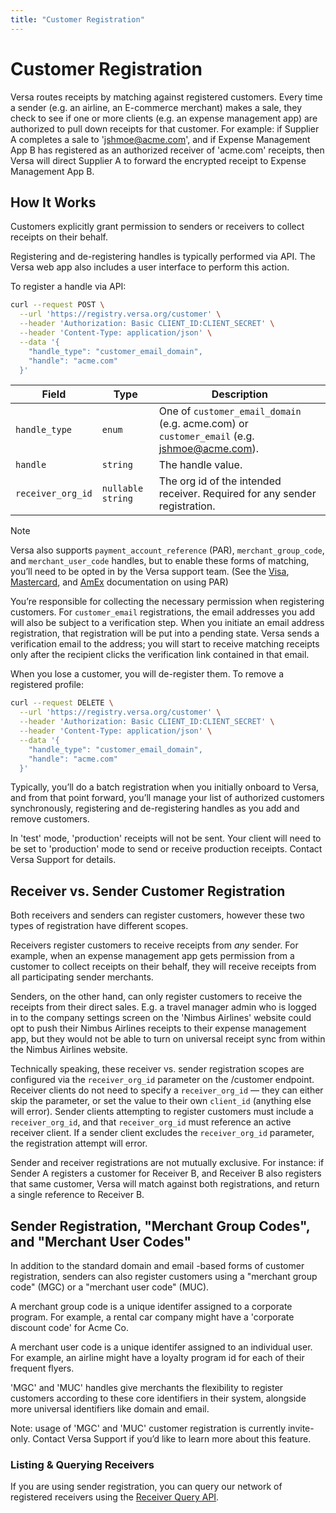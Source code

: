 ```yaml
---
title: "Customer Registration"
---
```


# Customer Registration

Versa routes receipts by matching against registered customers. Every time a sender (e.g. an airline, an E-commerce merchant) makes a sale, they check to see if one or more clients (e.g. an expense management app) are authorized to pull down receipts for that customer. For example: if Supplier A completes a sale to 'jshmoe@acme.com', and if Expense Management App B has registered as an authorized receiver of 'acme.com' receipts, then Versa will direct Supplier A to forward the encrypted receipt to Expense Management App B.

## How It Works

Customers explicitly grant permission to senders or receivers to collect receipts on their behalf.

Registering and de-registering handles is typically performed via API. The Versa web app also includes a user interface to perform this action.

To register a handle via API:

```bash
curl --request POST \
  --url 'https://registry.versa.org/customer' \
  --header 'Authorization: Basic CLIENT_ID:CLIENT_SECRET' \
  --header 'Content-Type: application/json' \
  --data '{
    "handle_type": "customer_email_domain",
    "handle": "acme.com"
  }'
```

| Field             | Type              | Description                                                                                |
| ----------------- | ----------------- | ------------------------------------------------------------------------------------------ |
| `handle_type`     | `enum`            | One of `customer_email_domain` (e.g. acme.com) or `customer_email` (e.g. jshmoe@acme.com). |
| `handle`          | `string`          | The handle value.                                                                          |
| `receiver_org_id` | `nullable string` | The org id of the intended receiver. Required for any sender registration.                 |

> [!NOTE]
> Versa also supports `payment_account_reference` (PAR), `merchant_group_code`, and `merchant_user_code` handles, but to enable these forms of matching, you’ll need to be opted in by the Versa support team.
> (See the [Visa](https://developer.visa.com/capabilities/visa-par-inquiry), [Mastercard](https://developer.mastercard.com/payment-account-reference-inquiry/documentation/), and [AmEx](https://developer.americanexpress.com/products/payment-account-reference-public/overview) documentation on using PAR)

You’re responsible for collecting the necessary permission when registering customers. For `customer_email` registrations, the email addresses you add will also be subject to a verification step. When you initiate an email address registration, that registration will be put into a pending state. Versa sends a verification email to the address; you will start to receive matching receipts only after the recipient clicks the verification link contained in that email.

When you lose a customer, you will de-register them. To remove a registered profile:

```bash
curl --request DELETE \
  --url 'https://registry.versa.org/customer' \
  --header 'Authorization: Basic CLIENT_ID:CLIENT_SECRET' \
  --header 'Content-Type: application/json' \
  --data '{
    "handle_type": "customer_email_domain",
    "handle": "acme.com"
  }'
```

Typically, you’ll do a batch registration when you initially onboard to Versa, and from that point forward, you’ll manage your list of authorized customers synchronously, registering and de-registering handles as you add and remove customers.

In 'test' mode, 'production' receipts will not be sent. Your client will need to be set to 'production' mode to send or receive production receipts. Contact Versa Support for details.

## Receiver vs. Sender Customer Registration

Both receivers and senders can register customers, however these two types of registration have different scopes.

Receivers register customers to receive receipts from _any_ sender. For example, when an expense management app gets permission from a customer to collect receipts on their behalf, they will receive receipts from all participating sender merchants.

Senders, on the other hand, can only register customers to receive the receipts from their direct sales. E.g. a travel manager admin who is logged in to the company settings screen on the 'Nimbus Airlines' website could opt to push their Nimbus Airlines receipts to their expense management app, but they would not be able to turn on universal receipt sync from within the Nimbus Airlines website.

Technically speaking, these receiver vs. sender registration scopes are configured via the `receiver_org_id` parameter on the /customer endpoint. Receiver clients do not need to specify a `receiver_org_id` — they can either skip the parameter, or set the value to their own `client_id` (anything else will error). Sender clients attempting to register customers must include a `receiver_org_id`, and that `receiver_org_id` must reference an active receiver client. If a sender client excludes the `receiver_org_id` parameter, the registration attempt will error.

Sender and receiver registrations are not mutually exclusive. For instance: if Sender A registers a customer for Receiver B, and Receiver B also registers that same customer, Versa will match against both registrations, and return a single reference to Receiver B.

## Sender Registration, "Merchant Group Codes", and "Merchant User Codes"

In addition to the standard domain and email -based forms of customer registration, senders can also register customers using a "merchant group code" (MGC) or a "merchant user code" (MUC).

A merchant group code is a unique identifer assigned to a corporate program. For example, a rental car company might have a 'corporate discount code' for Acme Co.

A merchant user code is a unique identifer assigned to an individual user. For example, an airline might have a loyalty program id for each of their frequent flyers.

'MGC' and 'MUC' handles give merchants the flexibility to register customers according to these core identifiers in their system, alongside more universal identifiers like domain and email.

Note: usage of 'MGC' and 'MUC' customer registration is currently invite-only. Contact Versa Support if you’d like to learn more about this feature.

### Listing & Querying Receivers

If you are using sender registration, you can query our network of registered receivers using the [Receiver Query API](/receiver_query_api).
